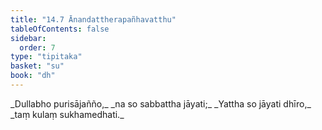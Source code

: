 ```yaml
---
title: "14.7 Ānandattherapañhavatthu"
tableOfContents: false
sidebar:
  order: 7
type: "tipitaka"
basket: "su"
book: "dh"
---
```



<DynamicBreadcrumb />

<Division number="193" book="dh" bookNo="18" page="42">

<Paragraph number="207" type="verses" book="dh">
_Dullabho purisājañño,_  
_na so sabbattha jāyati;_  
_Yattha so jāyati dhīro,_  
_taṃ kulaṃ sukhamedhati._
</Paragraph>
</Division>